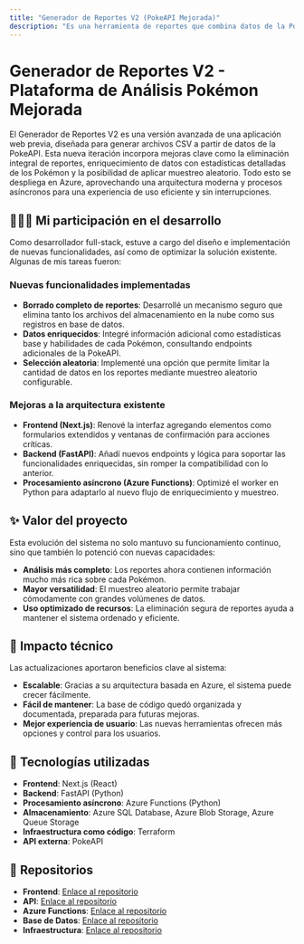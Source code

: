 ```yaml
---
title: "Generador de Reportes V2 (PokeAPI Mejorada)"
description: "Es una herramienta de reportes que combina datos de la PokeAPI con estadísticas enriquecidas y opciones de muestreo inteligente."
---
```


# Generador de Reportes V2 - Plataforma de Análisis Pokémon Mejorada

El Generador de Reportes V2 es una versión avanzada de una aplicación web previa, diseñada para generar archivos CSV a partir de datos de la PokeAPI. Esta nueva iteración incorpora mejoras clave como la eliminación integral de reportes, enriquecimiento de datos con estadísticas detalladas de los Pokémon y la posibilidad de aplicar muestreo aleatorio. Todo esto se despliega en Azure, aprovechando una arquitectura moderna y procesos asíncronos para una experiencia de uso eficiente y sin interrupciones.

## 🙋🏻‍♂️ Mi participación en el desarrollo

Como desarrollador full-stack, estuve a cargo del diseño e implementación de nuevas funcionalidades, así como de optimizar la solución existente. Algunas de mis tareas fueron:

### Nuevas funcionalidades implementadas

- **Borrado completo de reportes**: Desarrollé un mecanismo seguro que elimina tanto los archivos del almacenamiento en la nube como sus registros en base de datos.
- **Datos enriquecidos**: Integré información adicional como estadísticas base y habilidades de cada Pokémon, consultando endpoints adicionales de la PokeAPI.
- **Selección aleatoria**: Implementé una opción que permite limitar la cantidad de datos en los reportes mediante muestreo aleatorio configurable.

### Mejoras a la arquitectura existente

- **Frontend (Next.js)**: Renové la interfaz agregando elementos como formularios extendidos y ventanas de confirmación para acciones críticas.
- **Backend (FastAPI)**: Añadí nuevos endpoints y lógica para soportar las funcionalidades enriquecidas, sin romper la compatibilidad con lo anterior.
- **Procesamiento asíncrono (Azure Functions)**: Optimizé el worker en Python para adaptarlo al nuevo flujo de enriquecimiento y muestreo.

## ✨ Valor del proyecto

Esta evolución del sistema no solo mantuvo su funcionamiento continuo, sino que también lo potenció con nuevas capacidades:

- **Análisis más completo**: Los reportes ahora contienen información mucho más rica sobre cada Pokémon.
- **Mayor versatilidad**: El muestreo aleatorio permite trabajar cómodamente con grandes volúmenes de datos.
- **Uso optimizado de recursos**: La eliminación segura de reportes ayuda a mantener el sistema ordenado y eficiente.

## 🎇 Impacto técnico

Las actualizaciones aportaron beneficios clave al sistema:

- **Escalable**: Gracias a su arquitectura basada en Azure, el sistema puede crecer fácilmente.
- **Fácil de mantener**: La base de código quedó organizada y documentada, preparada para futuras mejoras.
- **Mejor experiencia de usuario**: Las nuevas herramientas ofrecen más opciones y control para los usuarios.

## 🤖 Tecnologías utilizadas

- **Frontend**: Next.js (React)
- **Backend**: FastAPI (Python)
- **Procesamiento asíncrono**: Azure Functions (Python)
- **Almacenamiento**: Azure SQL Database, Azure Blob Storage, Azure Queue Storage
- **Infraestructura como código**: Terraform
- **API externa**: PokeAPI

## 🤖 Repositorios

- **Frontend**: [Enlace al repositorio](https://github.com/angelcastillo25/pokeui)
- **API**: [Enlace al repositorio](https://github.com/dan8a112/pokequeue.api)
- **Azure Functions**: [Enlace al repositorio](https://github.com/dan8a112/pokequeue.function)
- **Base de Datos**: [Enlace al repositorio](https://github.com/dan8a112/pokequeue.sql)
- **Infraestructura**: [Enlace al repositorio](https://github.com/dan8a112/pokequeue.terraform)